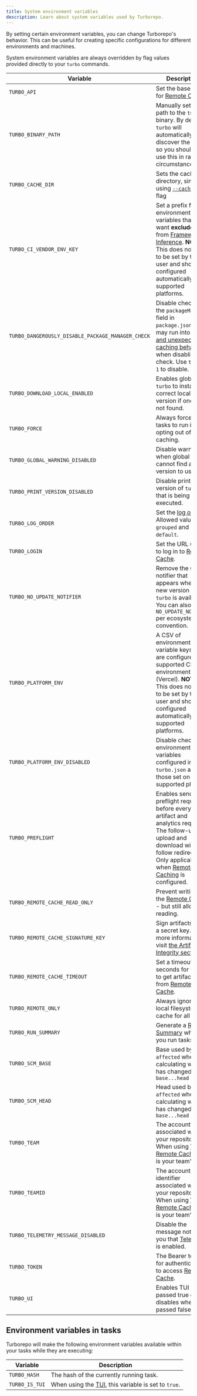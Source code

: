 ```yaml
---
title: System environment variables
description: Learn about system variables used by Turborepo.
---
```



By setting certain environment variables, you can change Turborepo's behavior. This can be useful for creating specific configurations for different environments and machines.

System environment variables are always overridden by flag values provided directly to your `turbo` commands.

| Variable                                          | Description                                                                                                                                                                                                                                                                                          |
| ------------------------------------------------- | ---------------------------------------------------------------------------------------------------------------------------------------------------------------------------------------------------------------------------------------------------------------------------------------------------- |
| `TURBO_API`                                       | Set the base URL for [Remote Cache](/repo/docs/core-concepts/remote-caching).                                                                                                                                                                                                                        |
| `TURBO_BINARY_PATH`                               | Manually set the path to the `turbo` binary. By default, `turbo` will automatically discover the binary so you should only use this in rare circumstances.                                                                                                                                           |
| `TURBO_CACHE_DIR`                                 | Sets the cache directory, similar to using [`--cache-dir`](/repo/docs/reference/run#--cache-dir-path) flag                                                                                                                                                                                           |
| `TURBO_CI_VENDOR_ENV_KEY`                         | Set a prefix for environment variables that you want **excluded** from [Framework Inference](/repo/docs/crafting-your-repository/using-environment-variables#framework-inference). **NOTE**: This does not need to be set by the user and should be configured automatically by supported platforms. |
| `TURBO_DANGEROUSLY_DISABLE_PACKAGE_MANAGER_CHECK` | Disable checking the `packageManager` field in `package.json`. You may run into [errors and unexpected caching behavior](/repo/docs/reference/run#--dangerously-disable-package-manager-check) when disabling this check. Use `true` or `1` to disable.                                              |
| `TURBO_DOWNLOAD_LOCAL_ENABLED`                    | Enables global `turbo` to install the correct local version if one is not found.                                                                                                                                                                                                                     |
| `TURBO_FORCE`                                     | Always force all tasks to run in full, opting out of all caching.                                                                                                                                                                                                                                    |
| `TURBO_GLOBAL_WARNING_DISABLED`                   | Disable warning when global `turbo` cannot find a local version to use.                                                                                                                                                                                                                              |
| `TURBO_PRINT_VERSION_DISABLED`                    | Disable printing the version of `turbo` that is being executed.                                                                                                                                                                                                                                      |
| `TURBO_LOG_ORDER`                                 | Set the [log order](/repo/docs/reference/run#--log-order-option). Allowed values are `grouped` and `default`.                                                                                                                                                                                        |
| `TURBO_LOGIN`                                     | Set the URL used to log in to [Remote Cache](/repo/docs/core-concepts/remote-caching).                                                                                                                                                                                                               |
| `TURBO_NO_UPDATE_NOTIFIER`                        | Remove the update notifier that appears when a new version of `turbo` is available. You can also use `NO_UPDATE_NOTIFIER` per ecosystem convention.                                                                                                                                                  |
| `TURBO_PLATFORM_ENV`                              | A CSV of environment variable keys that are configured in a supported CI environment (Vercel). **NOTE**: This does not need to be set by the user and should be configured automatically by supported platforms.                                                                                     |
| `TURBO_PLATFORM_ENV_DISABLED`                     | Disable checking environment variables configured in your `turbo.json` against those set on your supported platform                                                                                                                                                                                  |
| `TURBO_PREFLIGHT`                                 | Enables sending a preflight request before every cache artifact and analytics request. The follow-up upload and download will follow redirects. Only applicable when [Remote Caching](/repo/docs/core-concepts/remote-caching) is configured.                                                        |
| `TURBO_REMOTE_CACHE_READ_ONLY`                    | Prevent writing to the [Remote Cache](/repo/docs/core-concepts/remote-caching) - but still allow reading.                                                                                                                                                                                            |
| `TURBO_REMOTE_CACHE_SIGNATURE_KEY`                | Sign artifacts with a secret key. For more information, visit [the Artifact Integrity section](/repo/docs/core-concepts/remote-caching#artifact-integrity-and-authenticity-verification).                                                                                                            |
| `TURBO_REMOTE_CACHE_TIMEOUT`                      | Set a timeout in seconds for `turbo` to get artifacts from [Remote Cache](/repo/docs/core-concepts/remote-caching).                                                                                                                                                                                  |
| `TURBO_REMOTE_ONLY`                               | Always ignore the local filesystem cache for all tasks.                                                                                                                                                                                                                                              |
| `TURBO_RUN_SUMMARY`                               | Generate a [Run Summary](/repo/docs/reference/run#--summarize) when you run tasks.                                                                                                                                                                                                                   |
| `TURBO_SCM_BASE`                                  | Base used by `--affected` when calculating what has changed from `base...head`                                                                                                                                                                                                                       |
| `TURBO_SCM_HEAD`                                  | Head used by `-affected` when calculating what has changed from `base...head`                                                                                                                                                                                                                        |
| `TURBO_TEAM`                                      | The account name associated with your repository. When using [Vercel Remote Cache](https://vercel.com/docs/monorepos/remote-caching#vercel-remote-cache), this is your team's slug.                                                                                                                  |
| `TURBO_TEAMID`                                    | The account identifier associated with your repository. When using [Vercel Remote Cache](https://vercel.com/docs/monorepos/remote-caching#vercel-remote-cache), this is your team's ID.                                                                                                              |
| `TURBO_TELEMETRY_MESSAGE_DISABLED`                | Disable the message notifying you that [Telemetry](/repo/docs/telemetry) is enabled.                                                                                                                                                                                                                 |
| `TURBO_TOKEN`                                     | The Bearer token for authentication to access [Remote Cache](/repo/docs/core-concepts/remote-caching).                                                                                                                                                                                               |
| `TURBO_UI`                                        | Enables TUI when passed true or 1, disables when passed false or 0.                                                                                                                                                                                                                                  |

## Environment variables in tasks

Turborepo will make the following environment variables available within your tasks while they are executing:

| Variable       | Description                                                                                  |
| -------------- | -------------------------------------------------------------------------------------------- |
| `TURBO_HASH`   | The hash of the currently running task.                                                      |
| `TURBO_IS_TUI` | When using the [TUI](/repo/docs/reference/configuration#ui), this variable is set to `true`. |
